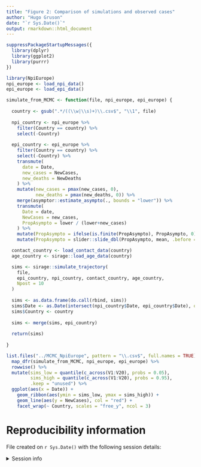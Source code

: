 ```yaml
---
title: "Figure 2: Comparison of simulations and observed cases"
author: "Hugo Gruson"
date: "`r Sys.Date()`"
output: rmarkdown::html_document
---
```


```r
suppressPackageStartupMessages({
  library(dplyr)
  library(ggplot2)
  library(purrr)
})
```

```r
library(NpiEurope)
npi_europe <- load_npi_data()
epi_europe <- load_epi_data()
```

```r
simulate_from_MCMC <- function(file, npi_europe, epi_europe) {
  
  country <- gsub(".*/((\\w|\\s)+)\\.csv$", "\\1", file)
  
  npi_country <- npi_europe %>%
    filter(Country == country) %>%
    select(-Country)
  
  epi_country <- epi_europe %>%
    filter(Country == country) %>%
    select(-Country) %>%
    transmute(
      date = Date,
      new_cases = NewCases,
      new_deaths = NewDeaths
    ) %>%
    mutate(new_cases = pmax(new_cases, 0),
           new_deaths = pmax(new_deaths, 0)) %>%
    merge(asymptor::estimate_asympto(., bounds = "lower")) %>%
    transmute(
      Date = date,
      NewCases = new_cases,
      PropAsympto = lower / (lower+new_cases)
    ) %>%
    mutate(PropAsympto = ifelse(is.finite(PropAsympto), PropAsympto, 0)) %>%
    mutate(PropAsympto = slider::slide_dbl(PropAsympto, mean, .before = 3, .after = 3, .complete = FALSE))

  contact_country <- load_contact_data(country)
  age_country <- sirage::load_age_data(country)

  sims <- sirage::simulate_trajectory(
    file,
    epi_country, npi_country, contact_country, age_country,
    Npost = 10
  )
  
  sims <- as.data.frame(do.call(rbind, sims))
  sims$Date <- as.Date(intersect(npi_country$Date, epi_country$Date), origin = "1970-01-01")
  sims$Country <- country
  
  sims <- merge(sims, epi_country)
  
  return(sims)
  
}
```

```r
list.files("../MCMC_NpiEurope", pattern = "\\.csv$", full.names = TRUE) %>%
  map_dfr(simulate_from_MCMC, npi_europe, epi_europe) %>%
  rowwise() %>%
  mutate(sims_low = quantile(c_across(V1:V20), probs = 0.05),
         sims_high = quantile(c_across(V1:V20), probs = 0.95),
         .keep = "unused") %>%
  ggplot(aes(x = Date)) +
    geom_ribbon(aes(ymin = sims_low, ymax = sims_high)) +
    geom_line(aes(y = NewCases), col = "red") +
    facet_wrap(~ Country, scales = "free_y", ncol = 3)
```

# Reproducibility information

File created on `r Sys.Date()` with the following session details:

<details>
<summary>Session info</summary>

```r
sessionInfo()
```

</details>
